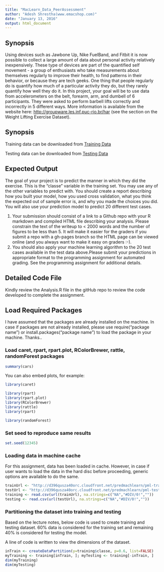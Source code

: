 ```yaml
---
title: "MacLearn_Data_PeerAssessment"
author: "Adesh Shrestha(www.emacshop.com)"
date: "January 13, 2016"
output: html_document
---
```


<b><h2>Synopsis</b></h2>

Using devices such as Jawbone Up, Nike FuelBand, and Fitbit it is now possible to collect a large amount of data about personal activity relatively inexpensively. These type of devices are part of the quantified self movement - a group of enthusiasts who take measurements about themselves regularly to improve their health, to find patterns in their behavior, or because they are tech geeks. One thing that people regularly do is quantify how much of a particular activity they do, but they rarely quantify how well they do it. In this project, your goal will be to use data from accelerometers on the belt, forearm, arm, and dumbell of 6 participants. They were asked to perform barbell lifts correctly and incorrectly in 5 different ways. More information is available from the website here: <a href="http://groupware.les.inf.puc-rio.br/har">http://groupware.les.inf.puc-rio.br/har</a> (see the section on the Weight Lifting Exercise Dataset).

<b><h2>Synopsis</b></h2>

Training data can be downloaded from <a href="https://d396qusza40orc.cloudfront.net/predmachlearn/pml-training.csv">Training Data</a>

Testing data can be downloaded from <a href="https://d396qusza40orc.cloudfront.net/predmachlearn/pml-testing.csv">Testing Data</a>

<b><h2>Expected Output</b></h2>

The goal of your project is to predict the manner in which they did the exercise. This is the "classe" variable in the training set. You may use any of the other variables to predict with. You should create a report describing how you built your model, how you used cross validation, what you think the expected out of sample error is, and why you made the choices you did. You will also use your prediction model to predict 20 different test cases.

<ol type="1">
  <li>Your submission should consist of a link to a Github repo with your R markdown and compiled HTML file describing your analysis. Please constrain the text of the writeup to < 2000 words and the number of figures to be less than 5. It will make it easier for the graders if you submit a repo with a gh-pages branch so the HTML page can be viewed online (and you always want to make it easy on graders :-).</li>
  <li>You should also apply your machine learning algorithm to the 20 test cases available in the test data above.Please submit your predictions in appropriate format to the programming assignment for automated grading. See the programming assignment for additional details.</li>
</ol>  

<b><h2>Detailed Code File</b></h2>

Kindly review the Analysis.R file in the gitHub repo to review the code developed to complete the assignment.

<b><h2>Load Required Packages</b></h2>

I have assumed that the packages are already installed on the machine. In case if packages are not already installed, please use require("package name") or install.packages("package name") to load the package in your machine. Thanks..

<b><h3>Load caret, rpart, rpart.plot, RColorBrewer, rattle, randomForest packages</b></h3>

```r
summary(cars)
```

You can also embed plots, for example:

```r
library(caret)
```

```r
library(rpart)
library(rpart.plot)
library(RColorBrewer)
library(rattle)
library(rpart)
```

```r
library(randomForest)
```

<b><h3>Set seed to reproduce same results</b></h3>

```r
set.seed(12345)
```

<b><h3>Loading data in machine cache</b></h3>

For this assignment, data has been loaded in cache. However, in case if user wants to load the data in the hard disc before proceeding, generic options are available to do the same.

```r
trainUrl <- "http://d396qusza40orc.cloudfront.net/predmachlearn/pml-training.csv"
testUrl <- "http://d396qusza40orc.cloudfront.net/predmachlearn/pml-testing.csv"
training <- read.csv(url(trainUrl), na.strings=c("NA","#DIV/0!",""))
testing <- read.csv(url(testUrl), na.strings=c("NA","#DIV/0!",""))
```

<b><h3>Partitioning the dataset into training and testing</b></h3>

Based on the lecture notes, below code is used to create training and testing dataset. 60% data is considered for the training set and remaining 40% is considered for testing the model.

A line of code is written to view the dimensions of the dataset.

```r
inTrain <- createDataPartition(y=training$classe, p=0.6, list=FALSE)
myTraining <- training[inTrain, ]; myTesting <- training[-inTrain, ]
dim(myTraining)
dim(myTesting)
```